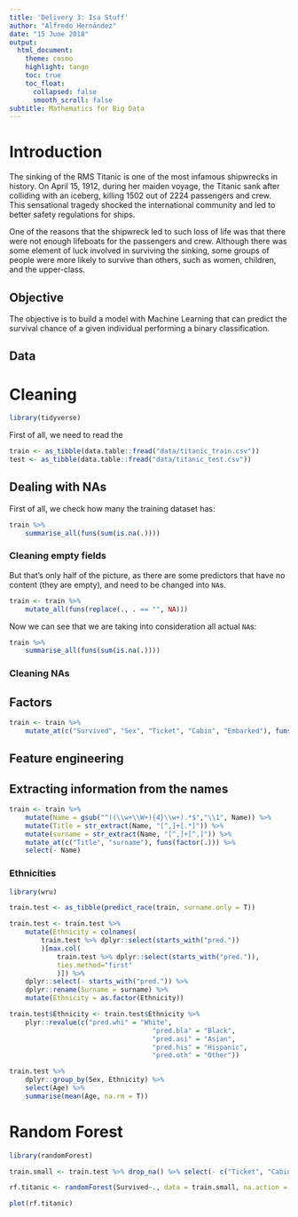 ```yaml
---
title: 'Delivery 3: Isa Stuff'
author: "Alfredo Hernández"
date: "15 June 2018"
output:
  html_document:
    theme: cosmo
    highlight: tango
    toc: true
    toc_float:
      collapsed: false
      smooth_scroll: false
subtitle: Mathematics for Big Data
---
```


# Introduction

The sinking of the RMS Titanic is one of the most infamous shipwrecks in history.  On April 15, 1912, during her maiden voyage, the Titanic sank after colliding with an iceberg, killing 1502 out of 2224 passengers and crew. This sensational tragedy shocked the international community and led to better safety regulations for ships.

One of the reasons that the shipwreck led to such loss of life was that there were not enough lifeboats for the passengers and crew. Although there was some element of luck involved in surviving the sinking, some groups of people were more likely to survive than others, such as women, children, and the upper-class.

## Objective

The objective is to build a model with Machine Learning that can predict the survival chance of a given individual performing a binary classification.

## Data


# Cleaning
```r
library(tidyverse)
```

First of all, we need to read the 
```r
train <- as_tibble(data.table::fread("data/titanic_train.csv"))
test <- as_tibble(data.table::fread("data/titanic_test.csv"))
```


## Dealing with NAs

First of all, we check how many the training dataset has:
```r
train %>%
	summarise_all(funs(sum(is.na(.))))
```

### Cleaning empty fields

But that's only half of the picture, as there are some predictors that have no content (they are empty), and need to be changed into `NA`s.
```r
train <- train %>%
	mutate_all(funs(replace(., . == "", NA)))
```

Now we can see that we are taking into consideration all actual `NA`s:
```r
train %>%
	summarise_all(funs(sum(is.na(.))))
```

### Cleaning NAs


## Factors
```r
train <- train %>% 
	mutate_at(c("Survived", "Sex", "Ticket", "Cabin", "Embarked"), funs(factor(.)))
```


## Feature engineering

## Extracting information from the names
```r
train <- train %>% 
	mutate(Name = gsub("^((\\w+\\W+){4}\\w+).*$","\\1", Name)) %>% 
	mutate(Title = str_extract(Name, "[^,]+[.*]")) %>% 
	mutate(surname = str_extract(Name, "[^,]+[^,]")) %>% 
	mutate_at(c("Title", "surname"), funs(factor(.))) %>% 
	select(- Name)
```

### Ethnicities
```r
library(wru)

train.test <- as_tibble(predict_race(train, surname.only = T))

train.test <- train.test %>% 
	mutate(Ethnicity = colnames(
		train.test %>% dplyr::select(starts_with("pred."))
		)[max.col(
			train.test %>% dplyr::select(starts_with("pred.")),
			ties.method="first"
			)]) %>% 
	dplyr::select(- starts_with("pred.")) %>% 
	dplyr::rename(Surname = surname) %>% 
	mutate(Ethnicity = as.factor(Ethnicity))

train.test$Ethnicity <- train.test$Ethnicity %>%
	plyr::revalue(c("pred.whi" = "White",
									"pred.bla" = "Black",
									"pred.asi" = "Asian",
									"pred.his" = "Hispanic",
									"pred.oth" = "Other"))
```

```r
train.test %>% 
	dplyr::group_by(Sex, Ethnicity) %>% 
	select(Age) %>% 
	summarise(mean(Age, na.rm = T))
```




# Random Forest
```r
library(randomForest)
```

```r
train.small <- train.test %>% drop_na() %>% select(- c("Ticket", "Cabin", "Surname"))

rf.titanic <- randomForest(Survived~., data = train.small, na.action = na.omit, importance = TRUE)

plot(rf.titanic)
```


